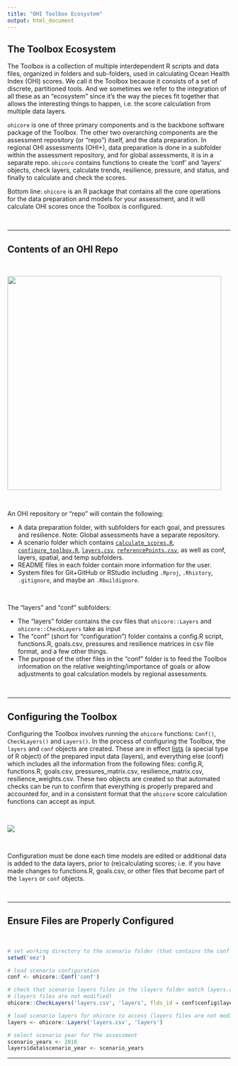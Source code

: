```yaml
---
title: "OHI Toolbox Ecosystem"
output: html_document
---
```



## The Toolbox Ecosystem

The Toolbox is a collection of multiple interdependent R scripts and data files, organized in folders and sub-folders, used in calculating Ocean Health Index (OHI) scores. We call it the Toolbox because it consists of a set of discrete, partitioned tools. And we sometimes we refer to the integration of all these as an "ecosystem" since it's the way the pieces fit together that allows the interesting things to happen, i.e. the score calculation from multiple data layers.

`ohicore` is one of three primary components and is the backbone software package of the Toolbox. The other two overarching components are the assessment repository (or "repo") itself, and the data preparation. In regional OHI assessments (OHI+), data preparation is done in a subfolder within the assessment repository, and for global assessments, it is in a separate repo. `ohicore` contains functions to create the 'conf' and 'layers' objects, check layers, calculate trends, resilience, pressure, and status, and finally to calculate and check the scores.

Bottom line: `ohicore` is an R package that contains all the core operations for the data preparation and models for your assessment, and it will calculate OHI scores once the Toolbox is configured. 

<br>

---

## Contents of an OHI Repo

<br>

<left><img src="https://docs.google.com/drawings/d/e/2PACX-1vRHrcge9f_0pwHgh66Ba8CjDJU4mBRvdGEbwQpNb8iKpdWmXGs0wTRCeYtaTXCi5DxMRRbOUxsDzWUp/pub?w=580&h=674" width="483px"></left>  

<br>

An OHI repository or "repo"  will contain the following:  

* A data preparation folder, with subfolders for each goal, and pressures and resilience. Note: Global assessments have a separate repository.  
* A scenario folder which contains [`calculate_scores.R`](https://github.com/OHI-Science/ohicore/blob/dev/pkgdown/demo/calculate_scores.R), [`configure_toolbox.R`](https://github.com/OHI-Science/ohicore/blob/dev/pkgdown/demo/configure_toolbox.R), [`layers.csv`](https://github.com/OHI-Science/ohicore/blob/dev/pkgdown/demo/layers.csv), [`referencePoints.csv`](https://github.com/OHI-Science/ohicore/blob/dev/pkgdown/demo/referencePoints.csv), as well as conf, layers, spatial, and temp subfolders.  
* README files in each folder contain more information for the user.  
* System files for Git+GitHub or RStudio including `.Rproj`, `.Rhistory`, `.gitignore`, and maybe an `.Rbuildignore`.  

<br>

The "layers" and "conf" subfolders:

* The "layers" folder contains the csv files that `ohicore::Layers` and `ohicore::CheckLayers` take as input  
* The "conf" (short for "configuration") folder contains a config.R script, functions.R, goals.csv, pressures and resilience matrices in csv file format, and a few other things.  
* The purpose of the other files in the "conf" folder is to feed the Toolbox information on the relative weighting/importance of goals or allow adjustments to goal calculation models by regional assessments.  

<br>

---

## Configuring the Toolbox

Configuring the Toolbox involves running the `ohicore` functions: `Conf()`, `CheckLayers()` and `Layers()`. In the process of configuring the Toolbox, the `layers` and `conf` objects are created. These are in effect [lists](http://r4ds.had.co.nz/lists.html) (a special type of R object) of the prepared input data (layers), and everything else (conf) which includes all the information from the following files: config.R, functions.R, goals.csv, pressures_matrix.csv, resilience_matrix.csv, resilience_weights.csv. These two objects are created so that automated checks can be run to confirm that everything is properly prepared and accounted for, and in a consistent format that the `ohicore` score calculation functions can accept as input.


<br>

![](https://docs.google.com/drawings/d/e/2PACX-1vShY-XwjwPj1nJPuEhK1BVS8wFqLb8L37QO4z2DEU42aZNZMBNvmeMJPUFCdVPzBn0noTVgvp6ozvlg/pub?w=789&h=366)

<br>

Configuration must be done each time models are edited or additional data is added to the data layers, prior to (re)calculating scores;  i.e. if you have made changes to functions.R, goals.csv, or other files that become part of the `layers` or `conf` objects.

<br>

---

## Ensure Files are Properly Configured

<br>

```r
# set working directory to the scenario folder (that contains the conf folder)
setwd('eez')

# load scenario configuration
conf <- ohicore::Conf('conf')

# check that scenario layers files in the \layers folder match layers.csv registration 
# (layers files are not modified)
ohicore::CheckLayers('layers.csv', 'layers', flds_id = conf$config$layers_id_fields)

# load scenario layers for ohicore to access (layers files are not modified)
layers <- ohicore::Layers('layers.csv', 'layers')

# select scenario year for the assessment
scenario_years <- 2016
layers$data$scenario_year <- scenario_years
```

---
